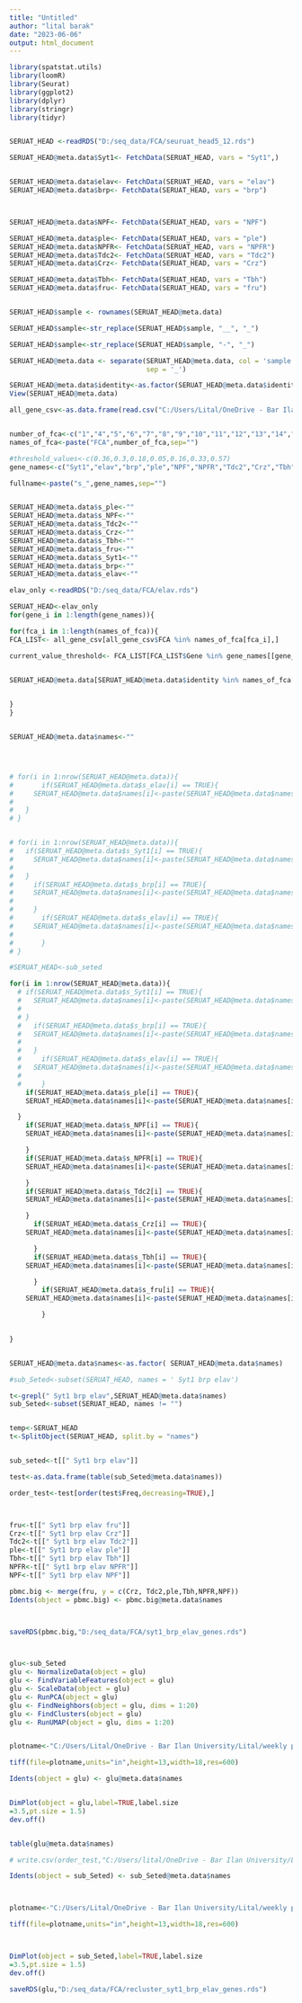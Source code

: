 ```yaml
---
title: "Untitled"
author: "lital barak"
date: "2023-06-06"
output: html_document
---
```


```r
library(spatstat.utils)
library(loomR)
library(Seurat)
library(ggplot2)
library(dplyr)
library(stringr)
library(tidyr)


SERUAT_HEAD <-readRDS("D:/seq_data/FCA/seuruat_head5_12.rds")
```

```r
SERUAT_HEAD@meta.data$Syt1<- FetchData(SERUAT_HEAD, vars = "Syt1",)


SERUAT_HEAD@meta.data$elav<- FetchData(SERUAT_HEAD, vars = "elav")
SERUAT_HEAD@meta.data$brp<- FetchData(SERUAT_HEAD, vars = "brp")



SERUAT_HEAD@meta.data$NPF<- FetchData(SERUAT_HEAD, vars = "NPF")

SERUAT_HEAD@meta.data$ple<- FetchData(SERUAT_HEAD, vars = "ple")
SERUAT_HEAD@meta.data$NPFR<- FetchData(SERUAT_HEAD, vars = "NPFR")
SERUAT_HEAD@meta.data$Tdc2<- FetchData(SERUAT_HEAD, vars = "Tdc2")
SERUAT_HEAD@meta.data$Crz<- FetchData(SERUAT_HEAD, vars = "Crz")

SERUAT_HEAD@meta.data$Tbh<- FetchData(SERUAT_HEAD, vars = "Tbh")
SERUAT_HEAD@meta.data$fru<- FetchData(SERUAT_HEAD, vars = "fru")


SERUAT_HEAD$sample <- rownames(SERUAT_HEAD@meta.data)

SERUAT_HEAD$sample<-str_replace(SERUAT_HEAD$sample, "__", "_")

SERUAT_HEAD$sample<-str_replace(SERUAT_HEAD$sample, "-", "_")

SERUAT_HEAD@meta.data <- separate(SERUAT_HEAD@meta.data, col = 'sample', into = c("test",'Barcode','identity', 'Sex'), 
                                  sep = '_')

SERUAT_HEAD@meta.data$identity<-as.factor(SERUAT_HEAD@meta.data$identity)
View(SERUAT_HEAD@meta.data)
```

```r
all_gene_csv<-as.data.frame(read.csv("C:/Users/Lital/OneDrive - Bar Ilan University/Lital/weekly presentation/18.6.23/all_genes.csv"))



```

```r
number_of_fca<-c("1","4","5","6","7","8","9","10","11","12","13","14","15")
names_of_fca<-paste("FCA",number_of_fca,sep="")

#threshold_values<-c(0.36,0.3,0.18,0.05,0.16,0.33,0.57)
gene_names<-c("Syt1","elav","brp","ple","NPF","NPFR","Tdc2","Crz","Tbh","fru")

fullname<-paste("s_",gene_names,sep="")


SERUAT_HEAD@meta.data$s_ple<-""
SERUAT_HEAD@meta.data$s_NPF<-""
SERUAT_HEAD@meta.data$s_Tdc2<-""
SERUAT_HEAD@meta.data$s_Crz<-""
SERUAT_HEAD@meta.data$s_Tbh<-""
SERUAT_HEAD@meta.data$s_fru<-""
SERUAT_HEAD@meta.data$s_Syt1<-""
SERUAT_HEAD@meta.data$s_brp<-""
SERUAT_HEAD@meta.data$s_elav<-""
```


```r
elav_only <-readRDS("D:/seq_data/FCA/elav.rds")

```



```r


SERUAT_HEAD<-elav_only
for(gene_i in 1:length(gene_names)){

for(fca_i in 1:length(names_of_fca)){
FCA_LIST<- all_gene_csv[all_gene_csv$FCA %in% names_of_fca[fca_i],]

current_value_threshold<- FCA_LIST[FCA_LIST$Gene %in% gene_names[[gene_i]],]$value


SERUAT_HEAD@meta.data[SERUAT_HEAD@meta.data$identity %in% names_of_fca[fca_i],fullname[gene_i]]<-c(SERUAT_HEAD@meta.data[SERUAT_HEAD@meta.data$identity %in% names_of_fca[fca_i],gene_names[[gene_i]]] >current_value_threshold)

  
}
}


SERUAT_HEAD@meta.data$names<-""




# for(i in 1:nrow(SERUAT_HEAD@meta.data)){
#       if(SERUAT_HEAD@meta.data$s_elav[i] == TRUE){
#     SERUAT_HEAD@meta.data$names[i]<-paste(SERUAT_HEAD@meta.data$names[i],"elav")
# 
#   }
# }


# for(i in 1:nrow(SERUAT_HEAD@meta.data)){
#   if(SERUAT_HEAD@meta.data$s_Syt1[i] == TRUE){
#     SERUAT_HEAD@meta.data$names[i]<-paste(SERUAT_HEAD@meta.data$names[i],"Syt1")
# 
#   }
#     if(SERUAT_HEAD@meta.data$s_brp[i] == TRUE){
#     SERUAT_HEAD@meta.data$names[i]<-paste(SERUAT_HEAD@meta.data$names[i],"brp")
# 
#     }
#       if(SERUAT_HEAD@meta.data$s_elav[i] == TRUE){
#     SERUAT_HEAD@meta.data$names[i]<-paste(SERUAT_HEAD@meta.data$names[i],"elav")
# 
#       }
# }

#SERUAT_HEAD<-sub_seted

for(i in 1:nrow(SERUAT_HEAD@meta.data)){
  # if(SERUAT_HEAD@meta.data$s_Syt1[i] == TRUE){
  #   SERUAT_HEAD@meta.data$names[i]<-paste(SERUAT_HEAD@meta.data$names[i],"Syt1")
  # 
  # }
  #   if(SERUAT_HEAD@meta.data$s_brp[i] == TRUE){
  #   SERUAT_HEAD@meta.data$names[i]<-paste(SERUAT_HEAD@meta.data$names[i],"brp")
  # 
  #   }
  #     if(SERUAT_HEAD@meta.data$s_elav[i] == TRUE){
  #   SERUAT_HEAD@meta.data$names[i]<-paste(SERUAT_HEAD@meta.data$names[i],"elav")
  # 
  #     }
    if(SERUAT_HEAD@meta.data$s_ple[i] == TRUE){
    SERUAT_HEAD@meta.data$names[i]<-paste(SERUAT_HEAD@meta.data$names[i],"ple")

  }
    if(SERUAT_HEAD@meta.data$s_NPF[i] == TRUE){
    SERUAT_HEAD@meta.data$names[i]<-paste(SERUAT_HEAD@meta.data$names[i],"NPF")

    }
    if(SERUAT_HEAD@meta.data$s_NPFR[i] == TRUE){
    SERUAT_HEAD@meta.data$names[i]<-paste(SERUAT_HEAD@meta.data$names[i],"NPFR")

    }
    if(SERUAT_HEAD@meta.data$s_Tdc2[i] == TRUE){
    SERUAT_HEAD@meta.data$names[i]<-paste(SERUAT_HEAD@meta.data$names[i],"Tdc2")

    }
      if(SERUAT_HEAD@meta.data$s_Crz[i] == TRUE){
    SERUAT_HEAD@meta.data$names[i]<-paste(SERUAT_HEAD@meta.data$names[i],"Crz")

      }
      if(SERUAT_HEAD@meta.data$s_Tbh[i] == TRUE){
    SERUAT_HEAD@meta.data$names[i]<-paste(SERUAT_HEAD@meta.data$names[i],"Tbh")

      }
        if(SERUAT_HEAD@meta.data$s_fru[i] == TRUE){
    SERUAT_HEAD@meta.data$names[i]<-paste(SERUAT_HEAD@meta.data$names[i],"fru")

        }
  

}


SERUAT_HEAD@meta.data$names<-as.factor( SERUAT_HEAD@meta.data$names)

#sub_Seted<-subset(SERUAT_HEAD, names = ' Syt1 brp elav')

t<-grepl(" Syt1 brp elav",SERUAT_HEAD@meta.data$names)
sub_Seted<-subset(SERUAT_HEAD, names != "")


temp<-SERUAT_HEAD
t<-SplitObject(SERUAT_HEAD, split.by = "names")


sub_seted<-t[[" Syt1 brp elav"]]

test<-as.data.frame(table(sub_Seted@meta.data$names))

order_test<-test[order(test$Freq,decreasing=TRUE),]



fru<-t[[" Syt1 brp elav fru"]]
Crz<-t[[" Syt1 brp elav Crz"]]
Tdc2<-t[[" Syt1 brp elav Tdc2"]]
ple<-t[[" Syt1 brp elav ple"]]
Tbh<-t[[" Syt1 brp elav Tbh"]]
NPFR<-t[[" Syt1 brp elav NPFR"]]
NPF<-t[[" Syt1 brp elav NPF"]]

pbmc.big <- merge(fru, y = c(Crz, Tdc2,ple,Tbh,NPFR,NPF))
Idents(object = pbmc.big) <- pbmc.big@meta.data$names



saveRDS(pbmc.big,"D:/seq_data/FCA/syt1_brp_elav_genes.rds")



glu<-sub_Seted
glu <- NormalizeData(object = glu)
glu <- FindVariableFeatures(object = glu)
glu <- ScaleData(object = glu)
glu <- RunPCA(object = glu)
glu <- FindNeighbors(object = glu, dims = 1:20)
glu <- FindClusters(object = glu)
glu <- RunUMAP(object = glu, dims = 1:20)


plotname<-"C:/Users/Lital/OneDrive - Bar Ilan University/Lital/weekly presentation/11.6.23/only_neruons_genes_allgenes.tiff"

tiff(file=plotname,units="in",height=13,width=18,res=600)

Idents(object = glu) <- glu@meta.data$names


DimPlot(object = glu,label=TRUE,label.size
=3.5,pt.size = 1.5)
dev.off()


table(glu@meta.data$names)

# write.csv(order_test,"C:/Users/lital/OneDrive - Bar Ilan University/Lital/weekly presentation/5.6.23/gene_with_neruons.csv",row.names = FALSE)

```

```r

Idents(object = sub_Seted) <- sub_Seted@meta.data$names



plotname<-"C:/Users/Lital/OneDrive - Bar Ilan University/Lital/weekly presentation/5.6.23/umap_elav_Brp_syt1.tiff"

tiff(file=plotname,units="in",height=13,width=18,res=600)



DimPlot(object = sub_Seted,label=TRUE,label.size
=3.5,pt.size = 1.5)
dev.off()
```
```r
saveRDS(glu,"D:/seq_data/FCA/recluster_syt1_brp_elav_genes.rds")

```

